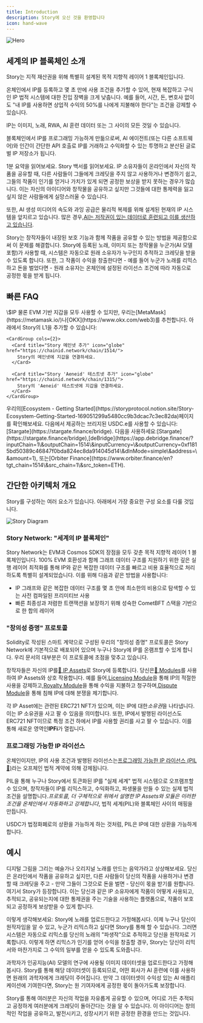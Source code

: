 ```yaml
---
title: Introduction
description: Story에 오신 것을 환영합니다
icon: hand-wave
---
```


<Frame>
  <img src="/images/story-banner.png" alt="Hero" />
</Frame>

## 세계의 IP 블록체인 소개

Story는 지적 재산권을 위해 특별히 설계된 목적 지향적 레이어 1 블록체인입니다.

온체인에서 IP를 등록하고 몇 초 만에 사용 조건을 추가할 수 있어, 현재 복잡하고 구식인 IP 법적 시스템에 대한 진입 장벽을 크게 낮춥니다. 예를 들어, 시간, 돈, 변호사 없이도 "내 IP를 사용하면 상업적 수익의 50%를 나에게 지불해야 한다"는 조건을 강제할 수 있습니다.

<Note>
  IP는 이미지, 노래, RWA, AI 훈련 데이터 또는 그 사이의 모든 것일 수 있습니다.
</Note>

블록체인에서 IP를 프로그래밍 가능하게 만듦으로써, AI 에이전트(또는 다른 소프트웨어)와 인간이 간단한 API 호출로 IP를 거래하고 수익화할 수 있는 투명하고 분산된 글로벌 IP 저장소가 됩니다.

<CardGroup cols={2}>
  <Card title="5살 아이에게 설명하듯이" icon="house" href="/explain-like-im-five">
    1분 요약을 읽어보세요.
  </Card>

  <Card title="백서 읽기" href="https://www.story.foundation/whitepaper.pdf" icon="file">
    Story 백서를 읽어보세요.
  </Card>
</CardGroup>

<Accordion title="우리가 Story를 만든 이유는 무엇인가요?" icon="face-thinking">
  IP 소유자들이 온라인에서 자신의 작품을 공유할 때, 다른 사람들이 그들에게 크레딧을 주지 않고 사용하거나 변경하기 쉽고, 그들의 작품이 인기를 얻거나 가치가 있게 되면 공정한 보상을 받지 못하는 경우가 많습니다. 이는 자신의 아이디어와 창작물을 공유하고 싶지만 그것들에 대한 통제력을 잃고 싶지 않은 사람들에게 실망스러울 수 있습니다.

  또한, AI 생성 미디어의 속도와 과잉 공급은 물리적 복제를 위해 설계된 현재의 IP 시스템을 앞지르고 있습니다. 많은 경우,[AI는 저작권이 있는 데이터로 훈련되고 이를 생산하고 있습니다](https://twitter.com/BriannaWu/status/1823833723764084846).

  Story는 창작자들이 내장된 보호 기능과 함께 작품을 공유할 수 있는 방법을 제공함으로써 이 문제를 해결합니다. Story에 등록된 노래, 이미지 또는 창작물을 누군가(AI 모델 포함)가 사용할 때, 시스템은 자동으로 원래 소유자가 누구인지 추적하고 크레딧을 받을 수 있도록 합니다. 또한, 그 작품이 수익을 창출한다면 - 예를 들어 누군가 노래를 리믹스하고 돈을 벌었다면 - 원래 소유자는 온체인에 설정된 라이선스 조건에 따라 자동으로 공정한 몫을 받게 됩니다.
</Accordion>

## 빠른 FAQ

<AccordionGroup>
  <Accordion title="가스 토큰은 무엇인가요?">\$IP</Accordion>

  <Accordion title="어떤 지갑을 사용해야 하나요?">
    물론 EVM 기반 지갑을 모두 사용할 수 있지만, 우리는[MetaMask](https://metamask.io/)나[OKX](https://www.okx.com/web3)를 추천합니다. 아래에서 Story의 L1을 추가할 수 있습니다:

    <CardGroup cols={2}>
      <Card title="Story 메인넷 추가" icon="globe" href="https://chainid.network/chain/1514/">
        Story의 메인넷에 지갑을 연결하세요.
      </Card>

      <Card title="Story 'Aeneid' 테스트넷 추가" icon="globe" href="https://chainid.network/chain/1315/">
        Story의 'Aeneid' 테스트넷에 지갑을 연결하세요.
      </Card>
    </CardGroup>
  </Accordion>

  <Accordion title="생태계를 어디서 볼 수 있나요?">
    우리의[Ecosystem - Getting Started](https://storyprotocol.notion.site/Story-Ecosystem-Getting-Started-169051299a5480cc9b3dcac7c3ec82da)페이지를 확인해보세요.
  </Accordion>

  <Accordion title="스테이블코인 옵션은 무엇인가요?">
    다음에서 제공하는 브리지된 USDC.e를 사용할 수 있습니다:[Stargate](https://stargate.finance/bridge).
  </Accordion>

  <Accordion title="브리지는 어떻게 하고 가장 좋은 방법은 무엇인가요?">
    다음을 사용하세요:[Stargate](https://stargate.finance/bridge),[deBridge](https://app.debridge.finance/?inputChain=1\&outputChain=1514\&inputCurrency=\&outputCurrency=0xf1815bd50389c46847f0bda824ec8da914045d14\&dlnMode=simple\&address=\&amount=1), 또는[Orbiter Finance](https://www.orbiter.finance/en?tgt_chain=1514\&src_chain=1\&src_token=ETH).
  </Accordion>
</AccordionGroup>

## 간단한 아키텍처 개요

Story를 구성하는 여러 요소가 있습니다. 아래에서 가장 중요한 구성 요소를 다룰 것입니다.

<Frame>
  <img src="/images/story-stack.png" alt="Story Diagram" />
</Frame>

### Story Network: "세계의 IP 블록체인"

Story Network는 EVM과 Cosmos SDK의 장점을 모두 갖춘 목적 지향적 레이어 1 블록체인입니다. 100% EVM 호환성과 함께 그래프 데이터 구조를 지원하기 위한 깊은 실행 레이어 최적화를 통해 IP와 같은 복잡한 데이터 구조를 빠르고 비용 효율적으로 처리하도록 특별히 설계되었습니다. 이를 위해 다음과 같은 방법을 사용합니다:

* IP 그래프와 같은 복잡한 데이터 구조를 몇 초 안에 최소한의 비용으로 탐색할 수 있는 사전 컴파일된 프리미티브 사용
* 빠른 최종성과 저렴한 트랜잭션을 보장하기 위해 성숙한 CometBFT 스택을 기반으로 한 합의 레이어

### "창의성 증명" 프로토콜

Solidity로 작성된 스마트 계약으로 구성된 우리의 "창의성 증명" 프로토콜은 Story Network에 기본적으로 배포되어 있으며 누구나 Story에 IP를 온램프할 수 있게 합니다. 우리 문서의 대부분은 이 프로토콜에 초점을 맞추고 있습니다.

창작자들은 자신의 IP를[🧩 IP Assets](/concepts/ip-asset)로 Story에 등록합니다. 당신은[🧱 Modules](/concepts/modules)를 사용하여 IP Assets와 상호 작용합니다. 예를 들어,[Licensing Module](/concepts/licensing-module)을 통해 IP의 적절한 사용을 강제하고,[Royalty Module](/concepts/royalty-module)을 통해 수익을 지불하고 청구하며,[Dispute Module](/concepts/dispute-module)을 통해 침해 IP에 대해 분쟁을 제기합니다.

각 IP Asset에는 관련된 ERC721 NFT가 있으며, 이는 IP에 대한*소유권*을 나타냅니다. 이는 IP 소유권을 사고 팔 수 있음을 의미합니다. 또한, IP에서 발행된 라이선스도 ERC721 NFT이므로 특정 조건 하에서 IP를 사용할 권리를 사고 팔 수 있습니다. 이를 통해 새로운 영역인**IPFi**가 열립니다.

### 프로그래밍 가능한 IP 라이선스

온체인이지만, IP의 사용 조건과 발행된 라이선스는[프로그래밍 가능한 IP 라이선스 (PIL💊)](/concepts/programmable-ip-license)라는 오프체인 법적 계약에 의해 강제됩니다.

PIL을 통해 누구나 Story에서 토큰화된 IP를 "실제 세계" 법적 시스템으로 오프램프할 수 있으며, 창작자들이 IP를 리믹스하고, 수익화하고, 파생물을 만들 수 있는 실제 법적 조건을 설명합니다.*프로토콜, 더 구체적으로 위에서 설명한 IP Assets와 모듈은 이러한 조건을 온체인에서 자동화하고 강제합니다*, 법적 세계(PIL)와 블록체인 사이의 매핑을 만듭니다.

<Note>
  USDC가 법정화폐로의 상환을 가능하게 하는 것처럼, PIL은 IP에 대한 상환을 가능하게 합니다.
</Note>

## 예시

<Accordion title="예시 #1" icon="circle-info">
  디지털 그림을 그리는 예술가나 오리지널 노래를 만드는 음악가라고 상상해보세요. 당신은 온라인에서 작품을 공유하고 싶지만, 다른 사람들이 당신의 작품을 사용하거나 변경할 때 크레딧을 주고 - 만약 그들이 그것으로 돈을 벌면 - 당신이 몫을 받기를 원합니다. 여기서 Story가 등장합니다. 이는 당신과 같은 IP 소유자에게 작품이 어떻게 사용되고, 추적되고, 공유되는지에 대한 통제권을 주는 기술을 사용하는 플랫폼으로, 작품이 보호되고 공정하게 보상받을 수 있게 합니다.

  이렇게 생각해보세요: Story에 노래를 업로드한다고 가정해봅시다. 이제 누구나 당신이 원작자임을 알 수 있고, 누군가 리믹스하고 싶다면 Story를 통해 할 수 있습니다. 그러면 시스템은 자동으로 리믹스를 당신의 노래의 "파생작"으로 추적하고 당신을 원작자로 기록합니다. 이렇게 하면 리믹스가 인기를 얻어 수익을 창출할 경우, Story는 당신이 리믹서와 마찬가지로 그 수익의 일부를 얻을 수 있도록 도와줍니다.
</Accordion>

<Accordion title="예시 #2" icon="circle-info">
  과학자가 인공지능(AI) 모델의 연구에 사용될 이미지 데이터셋을 업로드한다고 가정해봅시다. Story를 통해 해당 데이터셋이 등록되므로, 어떤 회사가 AI 훈련에 이를 사용하면 원래의 과학자에게 크레딧이 주어집니다. 만약 그 데이터셋이 수익성 있는 AI 애플리케이션에 기여한다면, Story는 원 기여자에게 공정한 몫이 돌아가도록 보장합니다.

  Story를 통해 여러분은 자신의 작업을 자유롭게 공유할 수 있으며, 어디로 가든 추적되고 공정하게 여러분에게 크레딧이 돌아간다는 것을 알 수 있습니다. 이 아이디어는 창의적인 작업을 공유하고, 발전시키고, 성장시키기 위한 공정한 환경을 만드는 것입니다.
</Accordion>
